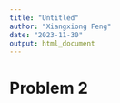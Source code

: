 ```yaml
---
title: "Untitled"
author: "Xiangxiong Feng"
date: "2023-11-30"
output: html_document
---
```


# Problem 2 

```r

```


